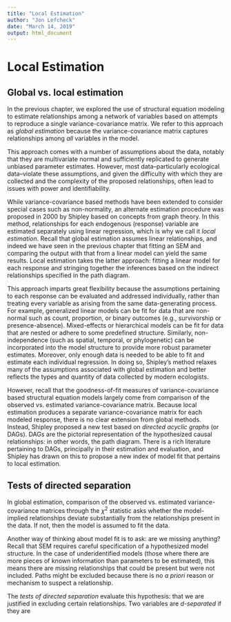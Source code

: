 ```yaml
---
title: "Local Estimation"
author: "Jon Lefcheck"
date: "March 14, 2019"
output: html_document
---
```


# Local Estimation

## Global vs. local estimation

In the previous chapter, we explored the use of structural equation modeling to estimate relationships among a network of variables based on attempts to reproduce a single variance-covariance matrix. We refer to this approach as *global estimation* because the variance-covariance matrix captures relationships among *all* variables in the model.  

This approach comes with a number of assumptions about the data, notably that they are multivariate normal and  sufficiently replicated to generate unbiased parameter estimates. However, most data--particularly ecological data--violate these assumptions, and given the difficulty with which they are collected and the complexity of the proposed relationships, often lead to issues with power and identifiability. 

While variance-covariance based methods have been extended to consider special cases such as non-normality, an alternate estimation procedure was proposed in 2000 by Shipley based on concepts from graph theory. In this method, relationships for each endogenous (response) variable are estimated separately using linear regression, which is why we call it *local estimation*. Recall that global estimation assumes linear relationships, and indeed we have seen in the previous chapter that fitting an SEM and comparing the output with that from a linear model can yield the same results. Local estimation takes the latter approach: fitting a linear model for each response and stringing together the inferences based on the indirect relationships specified in the path diagram. 

This approach imparts great flexibility because the assumptions pertaining to each response can be evaluated and addressed individually, rather than treating every variable as arising from the same data-generating process. For example, generalized linear models can be fit for data that are non-normal such as count, proportion, or binary outcomes (e.g., survivorship or presence-absence). Mixed-effects or hierarchical models can be fit for data that are nested or adhere to some predefined structure. Similarly, non-independence (such as spatial, temporal, or phylogenetic) can be incorporated into the model structure to provide more robust parameter estimates. Moreover, only enough data is needed to be able to fit and estimate each individual regression. In doing so, Shipley's method relaxes many of the assumptions associated with global estimation and better reflects the types and quantity of data collected by modern ecologists.

However, recall that the goodness-of-fit measures of variance-covariance based structural equation models largely come from comparison of the observed vs. estimated variance-covariance matrix. Because local estimation produces a separate variance-covariance matrix for each modeled response, there is no clear extension from global methods. Instead, Shipley proposed a new test based on *directed acyclic graphs* (or DAGs). DAGs are the pictorial representation of the hypothesized causal relationships: in other words, the path diagram. There is a rich literature pertaining to DAGs, principally in their estimation and evaluation, and Shipley has drawn on this to propose a new index of model fit that pertains to local estimation.

## Tests of directed separation

In global estimation, comparison of the observed vs. estimated variance-covariance matrices through the $\chi^2$ statistic asks whether the model-implied relationships deviate substantially from the relationships present in the data. If not, then the model is assumed to fit the data. 

Another way of thinking about model fit is to ask: are we missing anything? Recall that SEM requires careful specification of a hypothesized model structure. In the case of underidentified models (those where there are more pieces of known information than parameters to be estimated), this means there are missing relationships that could be present but were not included. Paths might be excluded because there is no *a priori* reason or mechanism to suspect a relationship. 

The *tests of directed separation* evaluate this hypothesis: that we are justified in excluding certain relationships. Two variables are *d-separated* if they are 
